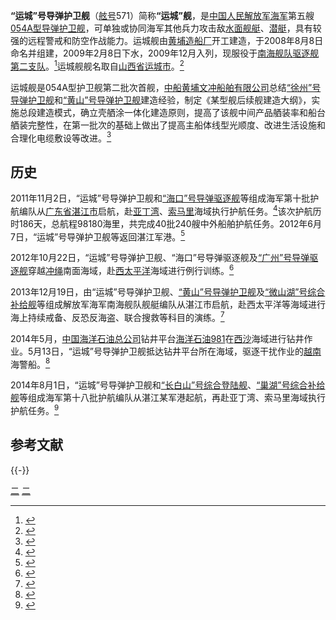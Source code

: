 {{军舰模板
|名称= 运城舰  [[File:Naval_Ensign_of_the_People's_Republic_of_China.svg|30px]]
|图片= [[file:CNS_Yuncheng_(FFG-571).jpg|300px]]
|照片说明=正在穿越冲绳毗邻海域的“运城”号导弹护卫舰<ref>{{cite web|title=中国海軍艦艇の動向について|publisher=統合幕僚監部|url=http://www.mod.go.jp/js/Press/press2012/press_pdf/p20121023.pdf|date=2012-10-23|language=ja}}</ref>
|舰名来源= [[山西省|山西省]][[运城市|运城市]]
|拥有国= [[中华人民共和国|中华人民共和国]]
|制造= [[黄埔造船厂|黄埔造船厂]] 
|型号= [[054A型导弹护卫舰|054A型导弹护卫舰]]
|动工= 
|下水= 2009年2月8日
|服役= 2009年12月
|状态= 在役
|荣誉= 
|正常= 3600吨
|满载= 4000吨
|全长= 134米
|全宽= 16米
|吃水= 5米
|动力方式= {{link-en|柴-柴联合|Combined diesel and diesel}}（CODAD）
|发动机= [[16PA6V-280STC柴油机|16PA6V-280STC]][[柴油机|柴油机]]×4
|极速= 不低于27节
|续航= 4000海里（18节）
|成员= 不多于180人
|舰载机= [[卡-28|卡-28]]×1或[[直-9#直-9C|直-9C]]×1
|搜索系统=H/SJD-9型舰壳主/被动声纳<br>H/LJQ-366型超视距对海搜索雷达<br>H/LJP-349A型火控雷达<br>H/LJQ-382型三坐标对空搜索雷达<br>H/LJQ-364型对海/低空搜索雷达<br>H/SJG-206型被动拖曳线列阵声纳
|武器系统= 4联装[[鹰击-83J|YJ-83J]][[反舰导弹|反舰导弹]]×2<br>8单元H/AKJ-16型[[垂直发射系统|垂直发射系统]]×4<br>[[H/PJ-26型单管76毫米隐身舰炮|H/PJ-26型单管76毫米隐身舰炮]]<br>[[H/PJ-12型7管30毫米舰炮|H/PJ-12型7管30毫米舰炮]]×2<br>003A型6管火箭深弹发射装置×2<br>3联装7424型324mm鱼雷发射器×2
|电战系统= H/RJZ-726型电子对抗系统<br>18联装H/RJZ-726-4型干扰发射装置×2
|其它=
}}
'''“运城”号导弹护卫舰'''（[[舷号|舷号]]571）简称'''“运城”舰'''，是[[中国人民解放军海军|中国人民解放军海军]]第五艘[[054A型导弹护卫舰|054A型导弹护卫舰]]，可单独或协同海军其他兵力攻击敌[[水面舰艇|水面舰艇]]、[[潜艇|潜艇]]，具有较强的远程警戒和防空作战能力。运城舰由[[黄埔造船厂|黄埔造船厂]]开工建造，于2008年8月8日命名并组建，2009年2月8日下水，2009年12月入列，现服役于[[南海舰队|南海舰队]][[驱逐舰第二支队|驱逐舰第二支队]]。<ref>{{cite web|url= http://www.sxycrb.com/?action-viewnews-itemid-39163|title=“运城”舰赴亚丁湾索马里海域护航|publisher=运城新闻网| date=2011-11-07 }}</ref>运城舰舰名取自[[山西省|山西省]][[运城市|运城市]]。<ref>{{cite web|url= http://www.sx.chinanews.com/news/2009/0120/804.html|title=广州海军某部将一艘军舰命名为“运城舰”|publisher=中新网| date=2009-01-20 }}</ref>

运城舰是054A型护卫舰第二批次首舰，[[中船黄埔文冲船舶有限公司|中船黄埔文冲船舶有限公司]]总结[[“徐州”号导弹护卫舰|“徐州”号导弹护卫舰]]和[[“黄山”号导弹护卫舰|“黄山”号导弹护卫舰]]建造经验，制定《某型舰后续舰建造大纲》，实施总段建造模式，确立壳舾涂一体化建造原则，提高了该舰中间产品舾装率和船台舾装完整性，在第一批次的基础上做出了提高主船体线型光顺度、改进生活设施和合理化电缆敷设等改进。<ref>{{cite web |url=http://www.cssc.net.cn/component_news/news_detail.php?id=17796 |title=黄埔文冲：为祖国海防提供利器 |publisher=中国船舶报 |date=2014-08-28 |access-date=2014-09-19 |archive-url=https://web.archive.org/web/20141203100753/http://www.cssc.net.cn/component_news/news_detail.php?id=17796 |archive-date=2014-12-03 |dead-url=yes }}</ref>

== 历史 ==
2011年11月2日，“运城”号导弹护卫舰和[[“海口”号导弹驱逐舰|“海口”号导弹驱逐舰]]等组成海军第十批护航编队从[[广东省|广东省]][[湛江市|湛江市]]启航，赴[[亚丁湾|亚丁湾]]、[[索马里|索马里]]海域执行护航任务。<ref>{{cite web|url=http://chn.chinamil.com.cn/jwjj/2011-11/02/content_4708305.htm|title=海军第十批护航编队起航 赴亚丁湾索马里海域|publisher=中国军网|date=2011-11-02|deadurl=yes|archiveurl=https://web.archive.org/web/20130501172426/http://chn.chinamil.com.cn/jwjj/2011-11/02/content_4708305.htm|archivedate=2013-05-01}}</ref>该次护航历时186天，总航程98180海里，共完成40批240艘中外船舶护航任务。2012年6月7日，“运城”号导弹护卫舰等返回湛江军港。<ref>{{cite web|url=http://chn.chinamil.com.cn/2011qlhh/2012-06/07/content_4888621.htm|title=海军第十批护航编队返航|publisher=中国军网|date=2012-06-07|deadurl=yes|archiveurl=https://web.archive.org/web/20130502030403/http://chn.chinamil.com.cn/2011qlhh/2012-06/07/content_4888621.htm|archivedate=2013-05-02}}</ref>

2012年10月22日，“运城”号导弹护卫舰、“海口”号导弹驱逐舰及[[“广州”号导弹驱逐舰|“广州”号导弹驱逐舰]]穿越[[冲绳|冲绳]]南面海域，赴[[西太平洋|西太平洋]]海域进行例行训练。<ref>{{cite web|url=http://news.takungpao.com/mainland/tkchina/2012-10/1244369.html|title=中国3军舰冲绳以南游弋|publisher=大公报|date=2012-10-24|deadurl=yes|archiveurl=https://web.archive.org/web/20160304085043/http://news.takungpao.com/mainland/tkchina/2012-10/1244369.html|archivedate=2016-03-04}}</ref>

2013年12月19日，由“运城”号导弹护卫舰、[[“黄山”号导弹护卫舰|“黄山”号导弹护卫舰]]及[[“微山湖”号综合补给舰|“微山湖”号综合补给舰]]等组成解放军海军南海舰队舰艇编队从湛江市启航，赴西太平洋等海域进行海上持续戒备、反恐反海盗、联合搜救等科目的演练。<ref>{{cite web|url= http://navy.81.cn/content/2013-12/19/content_5698832.htm|title=南海舰队舰艇编队从湛江启航启动新一轮远航训练|publisher=中国海军网| date=2013-12-19 }}</ref>

2014年5月，[[中国海洋石油总公司|中国海洋石油总公司]]钻井平台[[海洋石油981|海洋石油981]]在[[西沙|西沙]]海域进行钻井作业。5月13日，“运城”号导弹护卫舰抵达钻井平台所在海域，驱逐干扰作业的[[越南|越南]]海警船。<ref>{{cite web|url= http://tuoitrenews.vn/society/19643/china-uses-missile-frigate-to-block-vietnamese-ships-official|title=China uses missile frigate to block Vietnamese ships: official|publisher=青年报| date=2014-05-14 |language=en}}</ref>

2014年8月1日，“运城”号导弹护卫舰和[[“长白山”号综合登陆舰|“长白山”号综合登陆舰]]、[[“巢湖”号综合补给舰|“巢湖”号综合补给舰]]等组成海军第十八批护航编队从湛江某军港起航，再赴亚丁湾、索马里海域执行护航任务。<ref>{{cite web|url= http://navy.81.cn/content/2014-08/01/content_6074774.htm|title=海军第18批护航编队起航|publisher=中国海军网| date=2014-08-01 }}</ref>

== 参考文献 ==
{{Reflist}}

{{-}}
{{驱逐舰第二支队}}
{{054A型导弹护卫舰}}

[[Category:054A型导弹护卫舰|二]]
[[Category:2009年下水|二]]